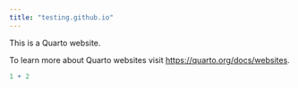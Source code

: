 ```yaml
---
title: "testing.github.io"
---
```


This is a Quarto website.

To learn more about Quarto websites visit <https://quarto.org/docs/websites>.

```r
1 + 2
```
